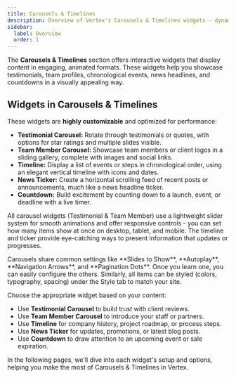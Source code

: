 ```yaml
---
title: Carousels & Timelines
description: Overview of Vertex's Carousels & Timelines widgets - dynamic sliders and timeline displays for testimonials, team members, news, events, and more.
sidebar:
  label: Overview
  order: 1
---
```



The **Carousels & Timelines** section offers interactive widgets that display content in engaging, animated formats. These widgets help you showcase testimonials, team profiles, chronological events, news headlines, and countdowns in a visually appealing way.

## Widgets in Carousels & Timelines

<CardGrid>
  <LinkCard href="./testimonial-carousel/" title="Testimonial Carousel" description="Show client testimonials in a sliding carousel format." />
  <LinkCard href="./team-member-carousel/" title="Team Member Carousel" description="Display your team or staff profiles in an interactive carousel." />
  <LinkCard href="./timeline/" title="Timeline" description="Present events or milestones on a vertical timeline." />
  <LinkCard href="./news-ticker/" title="News Ticker" description="Show scrolling news headlines or post titles on your site." />
  <LinkCard href="./countdown/" title="Countdown" description="Add a countdown timer counting down to a specific date or time." />
</CardGrid>

These widgets are **highly customizable** and optimized for performance:
- **Testimonial Carousel:** Rotate through testimonials or quotes, with options for star ratings and multiple slides visible.
- **Team Member Carousel:** Showcase team members or client logos in a sliding gallery, complete with images and social links.
- **Timeline:** Display a list of events or steps in chronological order, using an elegant vertical timeline with icons and dates.
- **News Ticker:** Create a horizontal scrolling feed of recent posts or announcements, much like a news headline ticker.
- **Countdown:** Build excitement by counting down to a launch, event, or deadline with a live timer.

All carousel widgets (Testimonial & Team Member) use a lightweight slider system for smooth animations and offer responsive controls - you can set how many items show at once on desktop, tablet, and mobile. The timeline and ticker provide eye-catching ways to present information that updates or progresses.

<Aside type="tip" title="Common Settings">
Carousels share common settings like **Slides to Show**, **Autoplay**, **Navigation Arrows**, and **Pagination Dots**. Once you learn one, you can easily configure the others. Similarly, all items can be styled (colors, typography, spacing) under the Style tab to match your site.
</Aside>

Choose the appropriate widget based on your content:
- Use **Testimonial Carousel** to build trust with client reviews.
- Use **Team Member Carousel** to introduce your staff or partners.
- Use **Timeline** for company history, project roadmap, or process steps.
- Use **News Ticker** for updates, promotions, or latest blog posts.
- Use **Countdown** to draw attention to an upcoming event or sale expiration.

In the following pages, we'll dive into each widget's setup and options, helping you make the most of Carousels & Timelines in Vertex.
